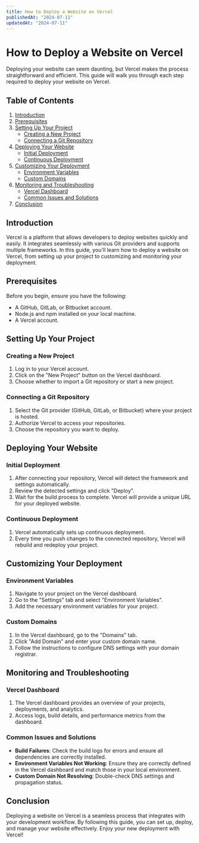 ```yaml
---
title: How to Deploy a Website on Vercel
publishedAt: "2024-07-11"
updatedAt: "2024-07-11"
---
```


# How to Deploy a Website on Vercel

Deploying your website can seem daunting, but Vercel makes the process straightforward and efficient. This guide will walk you through each step required to deploy your website on Vercel.

## Table of Contents

1. [Introduction](#introduction)
2. [Prerequisites](#prerequisites)
3. [Setting Up Your Project](#setting-up-your-project)
   - [Creating a New Project](#creating-a-new-project)
   - [Connecting a Git Repository](#connecting-a-git-repository)
4. [Deploying Your Website](#deploying-your-website)
   - [Initial Deployment](#initial-deployment)
   - [Continuous Deployment](#continuous-deployment)
5. [Customizing Your Deployment](#customizing-your-deployment)
   - [Environment Variables](#environment-variables)
   - [Custom Domains](#custom-domains)
6. [Monitoring and Troubleshooting](#monitoring-and-troubleshooting)
   - [Vercel Dashboard](#vercel-dashboard)
   - [Common Issues and Solutions](#common-issues-and-solutions)
7. [Conclusion](#conclusion)

## Introduction

Vercel is a platform that allows developers to deploy websites quickly and easily. It integrates seamlessly with various Git providers and supports multiple frameworks. In this guide, you'll learn how to deploy a website on Vercel, from setting up your project to customizing and monitoring your deployment.

## Prerequisites

Before you begin, ensure you have the following:
- A GitHub, GitLab, or Bitbucket account.
- Node.js and npm installed on your local machine.
- A Vercel account.

## Setting Up Your Project

### Creating a New Project

1. Log in to your Vercel account.
2. Click on the "New Project" button on the Vercel dashboard.
3. Choose whether to import a Git repository or start a new project.

### Connecting a Git Repository

1. Select the Git provider (GitHub, GitLab, or Bitbucket) where your project is hosted.
2. Authorize Vercel to access your repositories.
3. Choose the repository you want to deploy.

## Deploying Your Website

### Initial Deployment

1. After connecting your repository, Vercel will detect the framework and settings automatically.
2. Review the detected settings and click "Deploy".
3. Wait for the build process to complete. Vercel will provide a unique URL for your deployed website.

### Continuous Deployment

1. Vercel automatically sets up continuous deployment.
2. Every time you push changes to the connected repository, Vercel will rebuild and redeploy your project.

## Customizing Your Deployment

### Environment Variables

1. Navigate to your project on the Vercel dashboard.
2. Go to the "Settings" tab and select "Environment Variables".
3. Add the necessary environment variables for your project.

### Custom Domains

1. In the Vercel dashboard, go to the "Domains" tab.
2. Click "Add Domain" and enter your custom domain name.
3. Follow the instructions to configure DNS settings with your domain registrar.

## Monitoring and Troubleshooting

### Vercel Dashboard

1. The Vercel dashboard provides an overview of your projects, deployments, and analytics.
2. Access logs, build details, and performance metrics from the dashboard.

### Common Issues and Solutions

- **Build Failures**: Check the build logs for errors and ensure all dependencies are correctly installed.
- **Environment Variables Not Working**: Ensure they are correctly defined in the Vercel dashboard and match those in your local environment.
- **Custom Domain Not Resolving**: Double-check DNS settings and propagation status.

## Conclusion

Deploying a website on Vercel is a seamless process that integrates with your development workflow. By following this guide, you can set up, deploy, and manage your website effectively. Enjoy your new deployment with Vercel!


